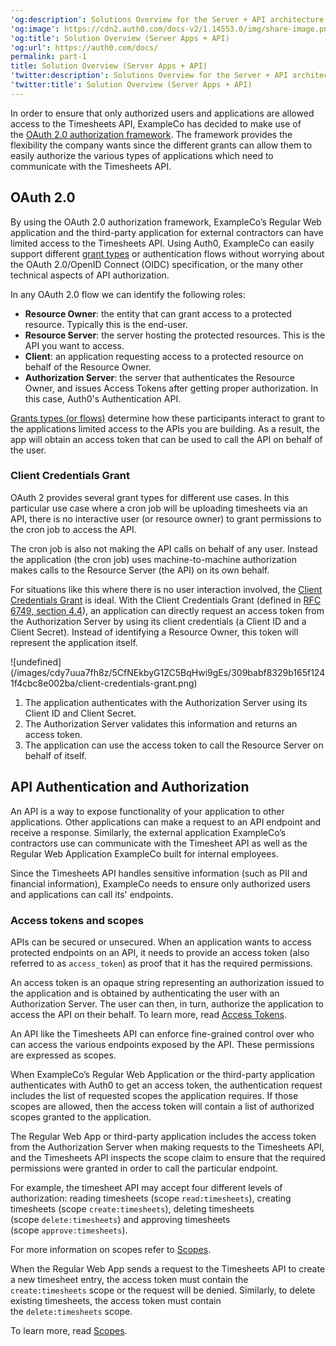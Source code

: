 ---
'og:description': Solutions Overview for the Server + API architecture scenario
'og:image': https://cdn2.auth0.com/docs-v2/1.14553.0/img/share-image.png
'og:title': Solution Overview (Server Apps + API)
'og:url': https://auth0.com/docs/
permalink: part-1
title: Solution Overview (Server Apps + API)
'twitter:description': Solutions Overview for the Server + API architecture scenario
'twitter:title': Solution Overview (Server Apps + API)
---
In order to ensure that only authorized users and applications are allowed access to the Timesheets API, ExampleCo has decided to make use of the [OAuth 2.0 authorization framework](https://tools.ietf.org/html/rfc6749). The framework provides the flexibility the company wants since the different grants can allow them to easily authorize the various types of applications which need to communicate with the Timesheets API.

## OAuth 2.0

By using the <Tooltip tip="OAuth 2.0: Authorization framework that defines authorization protocols and workflows." cta="View Glossary" href="/docs/glossary?term=OAuth+2.0">OAuth 2.0</Tooltip> authorization framework, ExampleCo’s Regular Web application and the third-party application for external contractors can have limited access to the Timesheets API. Using Auth0, ExampleCo can easily support different [grant types](/docs/get-started/authentication-and-authorization-flow/which-oauth-2-0-flow-should-i-use) or authentication flows without worrying about the OAuth 2.0/<Tooltip tip="OpenID: Open standard for authentication that allows applications to verify users' identities without collecting and storing login information." cta="View Glossary" href="/docs/glossary?term=OpenID">OpenID</Tooltip> Connect (OIDC) specification, or the many other technical aspects of API authorization.

<Card title="OAuth roles">

In any OAuth 2.0 flow we can identify the following roles:

* **Resource Owner**: the entity that can grant access to a protected resource. Typically this is the end-user.
* **Resource Server**: the server hosting the protected resources. This is the API you want to access.
* **Client**: an application requesting access to a protected resource on behalf of the Resource Owner.
* **Authorization Server**: the server that authenticates the Resource Owner, and issues Access Tokens after getting proper authorization. In this case, Auth0's Authentication API.

[Grants types (or flows)](/docs/get-started/authentication-and-authorization-flow/which-oauth-2-0-flow-should-i-use) determine how these participants interact to grant to the applications limited access to the APIs you are building. As a result, the app will obtain an access token that can be used to call the API on behalf of the user.

</Card>

### Client Credentials Grant

OAuth 2 provides several grant types for different use cases. In this particular use case where a cron job will be uploading timesheets via an API, there is no interactive user (or <Tooltip tip="Resource Owner: Entity (such as a user or application) capable of granting access to a protected resource." cta="View Glossary" href="/docs/glossary?term=resource+owner">resource owner</Tooltip>) to grant permissions to the cron job to access the API.

The cron job is also not making the API calls on behalf of any user. Instead the application (the cron job) uses machine-to-machine authorization makes calls to the <Tooltip tip="Resource Server: Server hosting protected resources. Resource servers accept and respond to protected resource requests." cta="View Glossary" href="/docs/glossary?term=Resource+Server">Resource Server</Tooltip> (the API) on its own behalf.

For situations like this where there is no user interaction involved, the [Client Credentials Grant](/docs/get-started/authentication-and-authorization-flow/client-credentials-flow) is ideal. With the Client Credentials Grant (defined in [RFC 6749, section 4.4](https://tools.ietf.org/html/rfc6749#section-4.4)), an application can directly request an <Tooltip tip="Access Token: Authorization credential, in the form of an opaque string or JWT, used to access an API." cta="View Glossary" href="/docs/glossary?term=access+token">access token</Tooltip> from the <Tooltip tip="Access Token: Authorization credential, in the form of an opaque string or JWT, used to access an API." cta="View Glossary" href="/docs/glossary?term=Authorization+Server">Authorization Server</Tooltip> by using its client credentials (a <Tooltip tip="Authorization Server: Centralized server that contributes to defining the boundaries of a user’s access. For example, your authorization server can control the data, tasks, and features available to a user." cta="View Glossary" href="/docs/glossary?term=Client+ID">Client ID</Tooltip> and a <Tooltip tip="Client Secret: Secret used by a client (application) to authenticate with the Authorization Server; it should be known to only the client and the Authorization Server and must be sufficiently random to not be guessable." cta="View Glossary" href="/docs/glossary?term=Client+Secret">Client Secret</Tooltip>). Instead of identifying a Resource Owner, this token will represent the application itself.

<Frame>![undefined](/images/cdy7uua7fh8z/5CfNEkbyG1ZC5BqHwi9gEs/309babf8329b165f1241f4cbc8e002ba/client-credentials-grant.png)</Frame>

1. The application authenticates with the Authorization Server using its Client ID and Client Secret.
2. The Authorization Server validates this information and returns an access token.
3. The application can use the access token to call the Resource Server on behalf of itself.

## API Authentication and Authorization

An API is a way to expose functionality of your application to other applications. Other applications can make a request to an API endpoint and receive a response. Similarly, the external application ExampleCo’s contractors use can communicate with the Timesheet API as well as the Regular Web Application ExampleCo built for internal employees.

Since the Timesheets API handles sensitive information (such as PII and financial information), ExampleCo needs to ensure only authorized users and applications can call its' endpoints.

### Access tokens and scopes

APIs can be secured or unsecured. When an application wants to access protected endpoints on an API, it needs to provide an access token (also referred to as `access_token`) as proof that it has the required permissions.

An access token is an opaque string representing an authorization issued to the application and is obtained by authenticating the user with an Authorization Server. The user can then, in turn, authorize the application to access the API on their behalf. To learn more, read [Access Tokens](/docs/secure/tokens/access-tokens).

An API like the Timesheets API can enforce fine-grained control over who can access the various endpoints exposed by the API. These permissions are expressed as scopes.

When ExampleCo’s Regular Web Application or the third-party application authenticates with Auth0 to get an access token, the authentication request includes the list of requested scopes the application requires. If those scopes are allowed, then the access token will contain a list of authorized scopes granted to the application.

The Regular Web App or third-party application includes the access token from the Authorization Server when making requests to the Timesheets API, and the Timesheets API inspects the scope claim to ensure that the required permissions were granted in order to call the particular endpoint.

For example, the timesheet API may accept four different levels of authorization: reading timesheets (scope `read:timesheets`), creating timesheets (scope `create:timesheets`), deleting timesheets (scope `delete:timesheets`) and approving timesheets (scope `approve:timesheets`).

For more information on scopes refer to [Scopes](/docs/get-started/apis/scopes).

When the Regular Web App sends a request to the Timesheets API to create a new timesheet entry, the access token must contain the `create:timesheets` scope or the request will be denied. Similarly, to delete existing timesheets, the access token must contain the `delete:timesheets` scope.

To learn more, read [Scopes](/docs/get-started/apis/scopes).